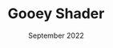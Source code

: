 ---
title: Gooey Shader
description: September 2022
contentType: VIDEO
thumbnailVideo: /assets/gooey-shader/gooey.mp4
date: September 2022
---